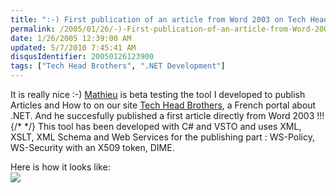 ```yaml
---
title: ":-) First publication of an article from Word 2003 on Tech Head Brothers :-)"
permalink: /2005/01/26/-)-First-publication-of-an-article-from-Word-2003-on-Tech-Head-Brothers-)/
date: 1/26/2005 12:39:00 AM
updated: 5/7/2010 7:45:41 AM
disqusIdentifier: 20050126123900
tags: ["Tech Head Brothers", ".NET Development"]
---
```




It is really nice :-) [Mathieu](http://www.microsoft.com/communities/mvp/mvpdetails.mspx?Params=%7eCMTYDataSvcParams%5e%7earg+Name%3d%22guid%22+Value%3d%223a585e18-c7fd-4bd7-a8b7-7bcf5ed70b5b%22%2f%5e%7esParams%5e%7e%2fsParams%5e%7e%2fCMTYDataSvcParams%5e) 
is beta testing the tool I developed to publish Articles and How to on our 
site [Tech 
Head Brothers](http://www.techheadbrothers.com "Tech Head Brothers"), a French portal about .NET. And he succesfully published a 
first article directly from Word 2003 !!!  
{/* <!-- more --> */}
This tool has been developed with 
C# and VSTO and uses XML, XSLT, XML Schema and Web Services for the publishing 
part : WS-Policy, WS-Security with an X509 token, DIME.

Here is how it looks like:  
![](http://membres.lycos.fr/lkempe//gooday_word.jpg)

